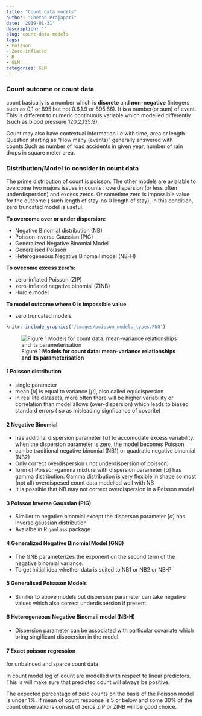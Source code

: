 ```yaml
---
title: "Count data models"
author: "Chetan Prajapati"
date: '2019-01-31'
description: ''
slug: count-data-models
tags:
- Poisson
- Zero-inflated
- R
- GLM
categories: GLM
---
```


### Count outcome or count data

count basically is a number which is **discrete** and **non-negative** (integers such as 0,1 or 895 but not 0.6,1.9 or 895.66). It is a number(or sum) of event. This is different to numeric continuous variable which modelled differently (such as blood pressure 120.2,135.9).

Count may also have contextual information i.e with time, area or length. Question starting as "How many (events)" generally answered with counts.Such as number of road accidents in given year, number of rain drops in square meter area.

### Distribution/Model to consider in count data

The prime distribution of count is poisson. The other models are avialable to overcome two majors issues in counts : overdispersion (or less often underdispersion) and excess zeros. Or sometime zero is impossible value for the outcome ( such length of stay-no 0 length of stay), in this condition, zero truncated model is useful.
 
**To overcome over or under dispersion:** 

+ Negative Binomial distribution (NB)
+ Poisson Inverse Gaussian (PIG)
+ Generalized Negative Binomial Model
+ Generalised Poisson 
+ Heterogeneous Negative Binomail model (NB-H)

**To ovecome excess zero's:**

+ zero-inflated Poisson (ZIP)
+ zero-inflated negative binomial (ZINB)
+ Hurdle model

**To model outcome where 0 is impossible value**

+ zero truncated models

```r
knitr::include_graphics('/images/poisson_models_types.PNG')
```

![Figure 1 **Models for count data: mean-variance relationships and its parameterisation**](/images/poisson_models_types.PNG)

#### 1 Poisson distribution
+ single parameter
+ mean $[\mu]$ is equal to variance $[\mu]$, also called equidispersion
+ in real life datasets, more often there will be higher variability or correlation than model allows (over-dispersion) which leads to biased standard errors ( so as misleading signficance of covarite)

#### 2 Negative Binomial 
+ has additinal dispersion parameter $[\alpha]$ to accomodate excess variability. when the dispersion parameter is zero,
the model becomes Poisson
+ can be traditional negative binomial (NB1) or quadratic negative binomial (NB2)
+ Only correct overdispersion ( not underdispersion of poisson)
+ form of Poisson-gamma mixture with  dispersion parameter $[\alpha]$ has gamma distribution. Gamma distribution is very flexible in shape so most (not all) overdispesed count data modelled well with NB
+ It is possible that NB may not correct overdispersion in a Poisson model

#### 3 Poisson Inverse Gaussian (PIG)
+ Similler to negative binomial except the disperson parameter $[\alpha]$ has inverse gaussian distribution
+ Avaialbe in R `gamlass` package

#### 4 Generalized Negative Binomial Model (GNB)
+ The GNB parameterizes the exponent on the second term of the
negative binomial variance.
+ To get initial idea whether data is suited to NB1 or NB2 or NB-P


#### 5 Generalised Poissson Models
+ Similler to above models but dispersion parameter can take negative values which also correct underdispersion if present

#### 6 Heterogeneous Negative Binomail model (NB-H)
+ Dispersion parameter can be associated with particular covariate which bring singificant dispoersion in the model.

#### 7 Exact poisson regression
for unbalnced and sparce count data



In count model log of count are modelled with respect to linear predictors. This is will make sure that predicted count will always be positive.

The expected percentage of zero counts on the basis of the Poisson
model is under 1%. If mean of count response is 5 or below and some 30% of the count observations consist of zeros,ZIP or ZINB will be good choice.




